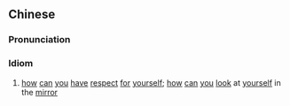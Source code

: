 ==Chinese==
{{zh-forms|type=112}}

===Pronunciation===
{{zh-pron
|m=yǒu hé miànmù
|cat=id
}}

===Idiom===
{{zh-idiom}}

# [[how]] [[can]] [[you]] [[have]] [[respect]] [[for]] [[yourself]]; [[how]] [[can]] [[you]] [[look]] at [[yourself]] in the [[mirror]]